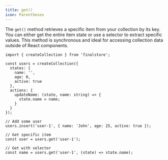 ```yaml
---
title: get()
icon: Parentheses
---
```


The `get()` method retrieves a specific item from your collection by its key. You can either get the entire item state or use a selector to extract specific values. This method is synchronous and ideal for accessing collection data outside of React components.

```tsx
import { createCollection } from 'finalstore';

const users = createCollection({
  states: {
    name: '',
    age: 0,
    active: true
  },
  actions: {
    updateName: (state, name: string) => {
      state.name = name;
    }
  }
});

// Add some user
users.insert('user-1', { name: 'John', age: 25, active: true });

// Get specific item
const user = users.get('user-1');

// Get with selector
const name = users.get('user-1', (state) => state.name);
```

